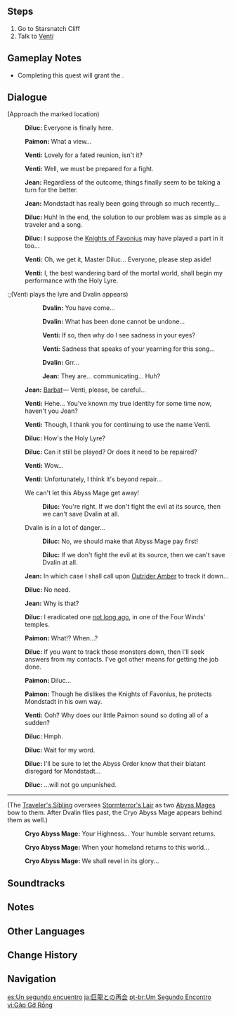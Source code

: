 {{Quest Infobox
|id            = 00384
|image         = Archon Quest C0A2 Reunion with the Dragon.png
|type          = Archon
|chapter       = Prologue
|actNum        = II
|act           = For a Tomorrow Without Tears
|part          = 13
|startLocation = [[Starsnatch Cliff]], [[Mondstadt]]
|region        = Mondstadt
|area          = Starfell Valley
|subarea       = Starsnatch Cliff
|prev          = Crystal Tears
|next          = Abyss Mage (Quest)
|rewards       = Adventure EXP*325;Primogem*20;Mora*8,050;Memory of Roving Gales*1;Character EXP*4,200;Fine Enhancement Ore*9;Damaged Holy Lyre der Himmel*1
|characters    = Diluc;Jean;Paimon;Traveler;Venti;Traveler's Sibling;Dvalin
|voiced        = yes
}}
{{TeyvatQuest|0|2|part=13}}

==Steps==
# Go to Starsnatch Cliff
# Talk to [[Venti]]

==Gameplay Notes==
* Completing this quest will grant the {{Achievement|For a Tomorrow Without Tears (Achievement)}}.

==Dialogue==
{{Quest Description|[[Dvalin]]'s tears restored the [[Completely Repaired Holy Lyre der Himmel|Holy Lyre]] back to its full power. Now, you are finally ready to purify Stormterror.}}
{{Dialogue Start}}
;(Approach the marked location)
:{{A|vo mdaq062 2 diluc 01.ogg}} '''Diluc:''' Everyone is finally here.
:{{A|vo mdaq062 2 paimon 01.ogg}} '''Paimon:''' What a view...
:{{A|vo mdaq062 2 venti 01.ogg}} '''Venti:''' Lovely for a fated reunion, isn't it?
:{{A|vo mdaq062 2 venti 02.ogg}} '''Venti:''' Well, we must be prepared for a fight.
:{{A|vo mdaq062 2 qin 01.ogg}} '''Jean:''' Regardless of the outcome, things finally seem to be taking a turn for the better.
:{{A|vo mdaq062 2 qin 02.ogg}} '''Jean:''' Mondstadt has really been going through so much recently...
:{{A|vo mdaq062 2 diluc 02.ogg}} '''Diluc:''' Huh! In the end, the solution to our problem was as simple as a traveler and a song.
:{{A|vo mdaq062 2 diluc 03.ogg}} '''Diluc:''' I suppose the [[Knights of Favonius]] may have played a part in it too...
:{{A|vo mdaq062 2 venti 03.ogg}} '''Venti:''' Oh, we get it, Master Diluc... Everyone, please step aside!
:{{A|vo mdaq062 2 venti 04.ogg}} '''Venti:''' I, the best wandering bard of the mortal world, shall begin my performance with the Holy Lyre.
{{Cutscene Description|As your conversation with Dvalin reaches a critical moment, an Abyss Mage suddenly appears and bewitches the dragon. Blinded by his hatred for Mondstadt, Dvalin takes flight and departs in a rage.}}
:;(Venti plays the lyre and Dvalin appears)
::{{A|vo mdaq063 3 cs dvalin 01.ogg}} '''Dvalin:''' You have come...
::{{A|vo mdaq063 3 cs dvalin 02.ogg}} '''Dvalin:''' What has been done cannot be undone...
::{{A|vo mdaq063 3 cs venti 01.ogg}} '''Venti:''' If so, then why do I see sadness in your eyes?
::{{A|vo mdaq063 3 cs venti 02.ogg}} '''Venti:''' Sadness that speaks of your yearning for this song...
::{{A|vo mdaq063 3 cs dvalin 03.ogg}} '''Dvalin:''' Grr...
::{{A|vo mdaq063 3 cs qin 01.ogg}} '''Jean:''' They are... communicating... Huh?
:;(Venti is attacked and a Cryo Abyss Mage reveals itself by Dvalin)
::{{A|vo mdaq063 3 cs paimon 01.ogg}} '''Paimon:''' No! Tone-Deaf Bard!
::{{A|vo mdaq063 3 cs abyss 01.ogg}} '''Cryo Abyss Mage:''' Do not be fooled by him, dear dragon...
::{{A|vo mdaq063 3 cs abyss 02.ogg}} '''Cryo Abyss Mage:''' He left you to rot alone...
::{{A|vo mdaq063 3 cs abyss 03.ogg}} '''Cryo Abyss Mage:''' Now he attempts to deceive you once more...
::{{A|vo mdaq063 3 cs dvalin 04.ogg}} '''Dvalin:''' Barbatos...
::{{A|vo mdaq063 3 cs abyss 04.ogg}} '''Cryo Abyss Mage:''' Let your wrath fester!
::{{A|vo mdaq063 3 cs abyss 05.ogg}} '''Cryo Abyss Mage:''' Mondstadt has already turned its back on you!
::{{A|vo mdaq063 3 cs dvalin 05.ogg}} '''Dvalin:''' *roars*
::{{A|vo mdaq063 3 cs dvalin 06.ogg}} '''Dvalin:''' You!
::{{A|vo mdaq063 3 cs dvalin 07.ogg}} '''Dvalin:''' You were planning this all along?
::{{A|vo mdaq063 3 cs dvalin 08.ogg}} '''Dvalin:''' To have me slain by them?
::{{A|vo mdaq063 3 cs venti 04.ogg}} '''Venti:''' It's not like that!<ref group=Note>Actual voice-over: "N&mdash;No, Listen to me!"</ref>
::{{A|vo mdaq063 3 cs abyss 06.ogg}} '''Cryo Abyss Mage:''' The time has come for the dragon to serve its true master...
::{{A|vo mdaq063 3 cs abyss 07.ogg}} '''Cryo Abyss Mage:''' While you bewail your pathetic selves,
::{{A|vo mdaq063 3 cs abyss 08.ogg}} '''Cryo Abyss Mage:''' And watch the world tremble with fear!
::{{A|vo mdaq063 3 cs venti 05.ogg}} '''Venti:''' Dvalin...
:;(Cutscene ends)

:{{A|vo mdaq063 4 qin 01.ogg}} '''Jean:''' [[Barbatos|Barbat]]&mdash; Venti, please, be careful...
:{{A|vo mdaq063 4 venti 01.ogg}} '''Venti:''' Hehe... You've known my true identity for some time now, haven't you Jean?
:{{A|vo mdaq063 4 venti 02.ogg}} '''Venti:''' Though, I thank you for continuing to use the name Venti.
:{{A|vo mdaq063 4 diluc 01.ogg}} '''Diluc:''' How's the Holy Lyre?
:{{A|vo mdaq063 4 diluc 02.ogg}} '''Diluc:''' Can it still be played? Or does it need to be repaired?
:{{A|vo mdaq063 4 venti 03.ogg}} '''Venti:''' Wow...
:{{A|vo mdaq063 4 venti 04.ogg}} '''Venti:''' Unfortunately, I think it's beyond repair...
:{{DIcon}} We can't let this Abyss Mage get away!
::{{A|vo mdaq063 4 diluc 03a.ogg}} '''Diluc:''' You're right. If we don't fight the evil at its source, then we can't save Dvalin at all.
:{{DIcon}} Dvalin is in a lot of danger...
::{{A|vo mdaq063 4 diluc 03b 1.ogg}} '''Diluc:''' No, we should make that Abyss Mage pay first!
::{{A|vo mdaq063 4 diluc 03b 2.ogg}} '''Diluc:''' If we don't fight the evil at its source, then we can't save Dvalin at all.
:{{A|vo mdaq063 4 qin 02.ogg}} '''Jean:''' In which case I shall call upon [[Amber|Outrider Amber]] to track it down...
:{{A|vo mdaq063 4 diluc 04.ogg}} '''Diluc:''' No need.
:{{A|vo mdaq063 4 qin 03.ogg}} '''Jean:''' Why is that?
:{{A|vo mdaq063 4 diluc 05.ogg}} '''Diluc:''' I eradicated one [[Crash Course|not long ago]], in one of the Four Winds' temples.
:{{A|vo mdaq063 4 paimon 01.ogg}} '''Paimon:''' What!? When...?
:{{A|vo mdaq063 4 diluc 06.ogg}} '''Diluc:''' If you want to track those monsters down, then I'll seek answers from my contacts. I've got other means for getting the job done.
:{{A|vo mdaq063 4 paimon 02.ogg}} '''Paimon:''' Diluc...
:{{A|vo mdaq063 4 paimon 03.ogg}} '''Paimon:''' Though he dislikes the Knights of Favonius, he protects Mondstadt in his own way.
:{{A|vo mdaq063 4 venti 05.ogg}} '''Venti:''' Ooh? Why does our little Paimon sound so doting all of a sudden?
:{{A|vo mdaq063 4 diluc 07.ogg}} '''Diluc:''' Hmph.
:{{A|vo mdaq063 4 diluc 08.ogg}} '''Diluc:''' Wait for my word.
:{{A|vo mdaq063 4 diluc 09.ogg}} '''Diluc:''' I'll be sure to let the Abyss Order know that their blatant disregard for Mondstadt...
:{{A|vo mdaq063 4 diluc 10.ogg}} '''Diluc:''' ...will not go unpunished.

----

;(The [[Traveler's Sibling]] oversees [[Stormterror's Lair]] as two [[Abyss Mage]]s bow to them. After Dvalin flies past, the Cryo Abyss Mage appears behind them as well.)
:{{A|vo mdaq063 5 cs abyss 01.ogg}} '''Cryo Abyss Mage:''' Your Highness... Your humble servant returns.
:{{A|vo mdaq063 5 cs abyss 02.ogg}} '''Cryo Abyss Mage:''' When your homeland returns to this world...
:{{A|vo mdaq063 5 cs abyss 03.ogg}} '''Cryo Abyss Mage:''' We shall revel in its glory...
{{Dialogue End}}

==Soundtracks==
{{Soundtracks by Category Table|type=quest}}

==Notes==
{{Reflist|note=1}}

==Other Languages==
{{Other Languages
|en      = Reunion With the Dragon
|zhs     = 与巨龙重逢
|zhs_rm  = Yǔ Jùlóng Chóngféng
|zht     = 與巨龍重逢
|zht_rm  = Yǔ Jùlóng Chóngféng
|zh_tl   = Reunion With the Giant Dragon
|ja      = 巨龍との再会
|ja_rm   = Kyoryuu to no Saikai{{Assumed}}
|ja_tl   = Reunion With the Great Dragon
|ko      = 드래곤과의 재회
|ko_rm   = Deuraegon-gwaui Jaehoe
|ko_tl   = Reunion with the Dragon
|es      = Un segundo encuentro
|es_tl   = A Second Encounter
|fr      = Seconde rencontre
|fr_tl   = Second Encounter
|ru      = Вторая встреча
|ru_tl   = Second Meeting
|th      = พบกันอีกครั้ง
|th_rm   = 
|th_tl   = Meeting Again
|vi      = Gặp Gỡ Rồng
|vi_tl   = Meet the Dragon
|de      = Wiedersehen mit dem Drachen
|de_tl   = Reunion With the Dragon
|id      = Pertemuan Kedua
|id_tl   = Second Meeting
|pt      = Um Segundo Encontro
|pt_tl   = A Second Encounter
|tr      = Ejderle Randevu
|tr_tl   = Rendezvous With a Dragon
|it      = Incontro col drago
|it_tl   = Encounter With the Dragon
}}

==Change History==
{{Change History|1.0}}

==Navigation==
{{Archon Quest Navbox|chapter=Prologue}}

[[es:Un segundo encuentro]]
[[ja:巨龍との再会]]
[[pt-br:Um Segundo Encontro]]
[[vi:Gặp Gỡ Rồng]]